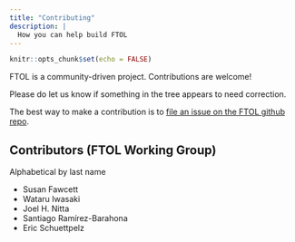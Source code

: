 ```yaml
---
title: "Contributing"
description: |
  How you can help build FTOL
---
```


```r
knitr::opts_chunk$set(echo = FALSE)
```

FTOL is a community-driven project. Contributions are welcome!

Please do let us know if something in the tree appears to need correction.

The best way to make a contribution is to [file an issue on the FTOL github repo](https://github.com/fernphy/ftol/issues/).

## Contributors (FTOL Working Group)

Alphabetical by last name

- Susan Fawcett
- Wataru Iwasaki
- Joel H. Nitta
- Santiago Ramírez-Barahona
- Eric Schuettpelz
